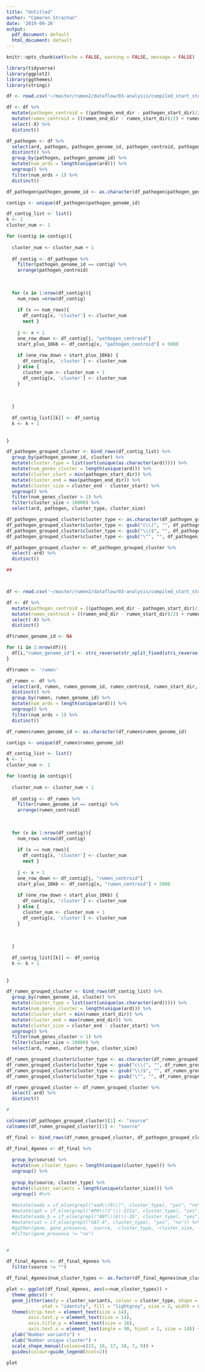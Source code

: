 ```yaml
---
title: "Untitled"
author: "Cameron Strachan"
date: '2019-09-26'
output:
  pdf_document: default
  html_document: default
---
```


```r
knitr::opts_chunk$set(echo = FALSE, warning = FALSE, message = FALSE)
```

```r
library(tidyverse)
library(ggplot2)
library(ggthemes)
library(stringi)
```

```r
df <- read.csv('~/master/rumen2/dataflow/03-analysis/compiled_start_stop.txt')

df <- df %>%
  mutate(pathogen_centroid = ((pathogen_end_dir - pathogen_start_dir)/2) + pathogen_start_dir) %>%
  mutate(rumen_centroid = ((rumen_end_dir - rumen_start_dir)/2) + rumen_start_dir) %>%
  select(-X) %>%
  distinct()

df_pathogen <- df %>%
  select(ard, pathogen, pathogen_genome_id, pathogen_centroid, pathogen_start_dir, pathogen_end_dir) %>%
  distinct() %>%
  group_by(pathogen, pathogen_genome_id) %>%
  mutate(num_ards = length(unique(ard))) %>%
  ungroup() %>%
  filter(num_ards > 1) %>% 
  distinct() 

df_pathogen$pathogen_genome_id <- as.character(df_pathogen$pathogen_genome_id)

contigs <- unique(df_pathogen$pathogen_genome_id)

df_contig_list <- list()
k <- 1
cluster_num <- 1

for (contig in contigs){
  
  cluster_num <- cluster_num + 1
  
  df_contig <- df_pathogen %>%
    filter(pathogen_genome_id == contig) %>% 
    arrange(pathogen_centroid)
  
  
  
  for (x in 1:nrow(df_contig)){
    num_rows =nrow(df_contig)
    
    if (x == num_rows){ 
      df_contig[x, 'cluster'] <- cluster_num
      next }
    
    j <- x + 1
    one_row_down <- df_contig[j, "pathogen_centroid"]
    start_plus_10kb <- df_contig[x, "pathogen_centroid"] + 5000
    
    if (one_row_down < start_plus_10kb) {
      df_contig[x, 'cluster'] <- cluster_num
    } else {
      cluster_num <- cluster_num + 1
      df_contig[x, 'cluster'] <- cluster_num
    }
    
    
    
  }
  
  df_contig_list[[k]] <- df_contig
  k <- k + 1
   
  
}

df_pathogen_grouped_cluster <- bind_rows(df_contig_list) %>%
  group_by(pathogen_genome_id, cluster) %>%
  mutate(cluster_type = list(sort(unique(as.character(ard))))) %>%
  mutate(num_genes_cluster = length(unique(ard))) %>%
  mutate(cluster_start = min(pathogen_start_dir)) %>%
  mutate(cluster_end = max(pathogen_end_dir)) %>% 
  mutate(cluster_size = cluster_end - cluster_start) %>%
  ungroup() %>%
  filter(num_genes_cluster > 1) %>%
  filter(cluster_size < 10000) %>%
  select(ard, pathogen, cluster_type, cluster_size)

df_pathogen_grouped_cluster$cluster_type <- as.character(df_pathogen_grouped_cluster$cluster_type)
df_pathogen_grouped_cluster$cluster_type <- gsub("c\\(", "", df_pathogen_grouped_cluster$cluster_type)
df_pathogen_grouped_cluster$cluster_type <- gsub("\\)$", "", df_pathogen_grouped_cluster$cluster_type)
df_pathogen_grouped_cluster$cluster_type <- gsub("\"", "", df_pathogen_grouped_cluster$cluster_type)

df_pathogen_grouped_cluster <- df_pathogen_grouped_cluster %>%
  select(-ard) %>%
  distinct()

##



df <- read.csv('~/master/rumen2/dataflow/03-analysis/compiled_start_stop.txt')

df <- df %>%
  mutate(pathogen_centroid = ((pathogen_end_dir - pathogen_start_dir)/2) + pathogen_start_dir) %>%
  mutate(rumen_centroid = ((rumen_end_dir - rumen_start_dir)/2) + rumen_start_dir) %>%
  select(-X) %>%
  distinct() 

df$rumen_genome_id <- NA

for (i in 1:nrow(df)){
  df[i,"rumen_genome_id"] <- stri_reverse(str_split_fixed(stri_reverse(df[i,"gene_name"]), "_", 3)[[3]])
}

df$rumen <- 'rumen'

df_rumen <- df %>%
  select(ard, rumen, rumen_genome_id, rumen_centroid, rumen_start_dir, rumen_end_dir) %>%
  distinct() %>%
  group_by(rumen, rumen_genome_id) %>%
  mutate(num_ards = length(unique(ard))) %>%
  ungroup() %>%
  filter(num_ards > 1) %>% 
  distinct() 

df_rumen$rumen_genome_id <- as.character(df_rumen$rumen_genome_id)

contigs <- unique(df_rumen$rumen_genome_id)

df_contig_list <- list()
k <- 1
cluster_num <- 1

for (contig in contigs){
  
  cluster_num <- cluster_num + 1
  
  df_contig <- df_rumen %>%
    filter(rumen_genome_id == contig) %>% 
    arrange(rumen_centroid)
  
  
  
  for (x in 1:nrow(df_contig)){
    num_rows =nrow(df_contig)
    
    if (x == num_rows){ 
      df_contig[x, 'cluster'] <- cluster_num
      next }
    
    j <- x + 1
    one_row_down <- df_contig[j, "rumen_centroid"]
    start_plus_10kb <- df_contig[x, "rumen_centroid"] + 5000
    
    if (one_row_down < start_plus_10kb) {
      df_contig[x, 'cluster'] <- cluster_num
    } else {
      cluster_num <- cluster_num + 1
      df_contig[x, 'cluster'] <- cluster_num
    }
    
    
    
  }
  
  df_contig_list[[k]] <- df_contig
  k <- k + 1
  
  
}

df_rumen_grouped_cluster <- bind_rows(df_contig_list) %>%
  group_by(rumen_genome_id, cluster) %>%
  mutate(cluster_type = list(sort(unique(as.character(ard))))) %>%
  mutate(num_genes_cluster = length(unique(ard))) %>%
  mutate(cluster_start = min(rumen_start_dir)) %>%
  mutate(cluster_end = max(rumen_end_dir)) %>% 
  mutate(cluster_size = cluster_end - cluster_start) %>%
  ungroup() %>%
  filter(num_genes_cluster > 1) %>%
  filter(cluster_size < 10000) %>%
  select(ard, rumen, cluster_type, cluster_size)

df_rumen_grouped_cluster$cluster_type <- as.character(df_rumen_grouped_cluster$cluster_type)
df_rumen_grouped_cluster$cluster_type <- gsub("c\\(", "", df_rumen_grouped_cluster$cluster_type)
df_rumen_grouped_cluster$cluster_type <- gsub("\\)$", "", df_rumen_grouped_cluster$cluster_type)
df_rumen_grouped_cluster$cluster_type <- gsub("\"", "", df_rumen_grouped_cluster$cluster_type)

df_rumen_grouped_cluster <- df_rumen_grouped_cluster %>%
  select(-ard) %>%
  distinct()

#

colnames(df_pathogen_grouped_cluster)[1] <- "source"
colnames(df_rumen_grouped_cluster)[1] <- "source"

df_final <- bind_rows(df_rumen_grouped_cluster, df_pathogen_grouped_cluster)

df_final_4genes <- df_final %>% 
  
  group_by(source) %>%
  mutate(num_cluster_types = length(unique(cluster_type))) %>%
  ungroup() %>%
  
  group_by(source, cluster_type) %>%
  mutate(cluster_variants = length(unique(cluster_size))) %>%
  ungroup() #%>%
 
  #mutate(aada = if_else(grepl("aad\\(6\\)", cluster_type), "yes", "no")) %>%
  #mutate(aph = if_else(grepl("APH\\(3'\\)-IIIa", cluster_type), "yes", "no")) %>%
  #mutate(aada_b = if_else(grepl("ANT\\(6\\)-Ib", cluster_type), "yes", "no")) %>%
  #mutate(sat = if_else(grepl("SAT-4", cluster_type), "yes", "no")) %>%
  #gather(gene, gene_presence, -source, -cluster_type, -cluster_size, -cluster_variants, -num_cluster_types) %>%
  #filter(gene_presence != "no")
  

#
```

```r
df_final_4genes <- df_final_4genes %>%
  filter(source != "")

df_final_4genes$num_cluster_types <- as.factor(df_final_4genes$num_cluster_types)

plot <- ggplot(df_final_4genes, aes(x=num_cluster_types)) +
  theme_gdocs() +
  geom_jitter(aes(y = cluster_variants, colour = cluster_type, shape = source),
             stat = "identity", fill = "lightgrey", size = 2, width = 0.2) +
  theme(strip.text = element_text(size = 14),
        axis.text.y = element_text(size = 14), 
        axis.title.y = element_text(size = 16),
        axis.text.x = element_text(angle = 90, hjust = 1, size = 14)) +
  ylab("Number variants") +
  xlab("Number unique cluster") +
  scale_shape_manual(values=c(15, 16, 17, 18, 7, 9)) + 
  guides(colour=guide_legend(ncol=2))

plot
```